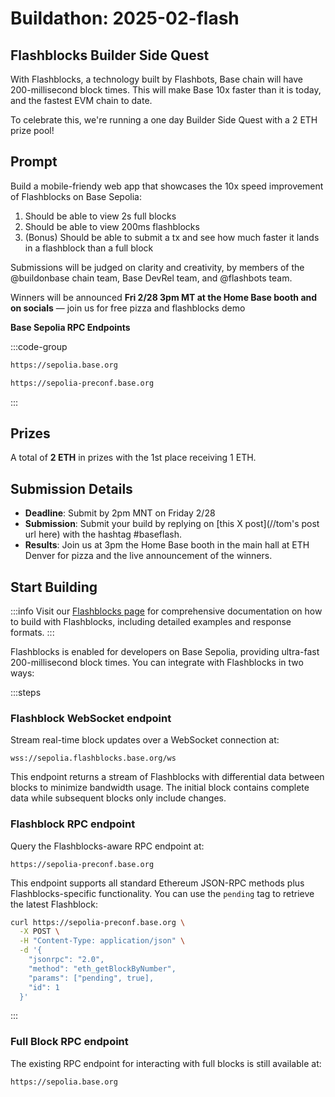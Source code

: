# Buildathon: 2025-02-flash

## Flashblocks Builder Side Quest

With Flashblocks, a technology built by Flashbots, Base chain will have 200-millisecond block times. This will make Base 10x faster than it is today, and the fastest EVM chain to date.

To celebrate this, we're running a one day Builder Side Quest with a 2 ETH prize pool!

## Prompt

Build a mobile-friendy web app that showcases the 10x speed improvement of Flashblocks on Base Sepolia:

1. Should be able to view 2s full blocks
2. Should be able to view 200ms flashblocks
3. (Bonus) Should be able to submit a tx and see how much faster it lands in a flashblock than a full block

Submissions will be judged on clarity and creativity, by members of the @buildonbase chain team, Base DevRel team, and @flashbots team.

Winners will be announced **Fri 2/28 3pm MT at the Home Base booth and on socials** — join us for free pizza and flashblocks demo

**Base Sepolia RPC Endpoints**

:::code-group

```bash [Full block RPC endpoint]
https://sepolia.base.org
```

```bash [Flashblock RPC endpoint]
https://sepolia-preconf.base.org
```

:::

## Prizes

A total of **2 ETH** in prizes with the 1st place receiving 1 ETH.

## Submission Details

- **Deadline**: Submit by 2pm MNT on Friday 2/28
- **Submission**: Submit your build by replying on [this X post](//tom's post url here) with the hashtag #baseflash.
- **Results**: Join us at 3pm the Home Base booth in the main hall at ETH Denver for pizza and the live announcement of the winners.

## Start Building

:::info
Visit our [Flashblocks page](https://www.base.org/flashblocks) for comprehensive documentation on how to build with Flashblocks, including detailed examples and response formats.
:::

Flashblocks is enabled for developers on Base Sepolia, providing ultra-fast 200-millisecond block times. You can integrate with Flashblocks in two ways:

:::steps

### Flashblock WebSocket endpoint

Stream real-time block updates over a WebSocket connection at:

```
wss://sepolia.flashblocks.base.org/ws
```

This endpoint returns a stream of Flashblocks with differential data between blocks to minimize bandwidth usage. The initial block contains complete data while subsequent blocks only include changes.

### Flashblock RPC endpoint

Query the Flashblocks-aware RPC endpoint at:

```
https://sepolia-preconf.base.org
```

This endpoint supports all standard Ethereum JSON-RPC methods plus Flashblocks-specific functionality. You can use the `pending` tag to retrieve the latest Flashblock:

```bash
curl https://sepolia-preconf.base.org \
  -X POST \
  -H "Content-Type: application/json" \
  -d '{
    "jsonrpc": "2.0",
    "method": "eth_getBlockByNumber",
    "params": ["pending", true],
    "id": 1
  }'
```

:::

### Full Block RPC endpoint

The existing RPC endpoint for interacting with full blocks is still available at:

```
https://sepolia.base.org
```

